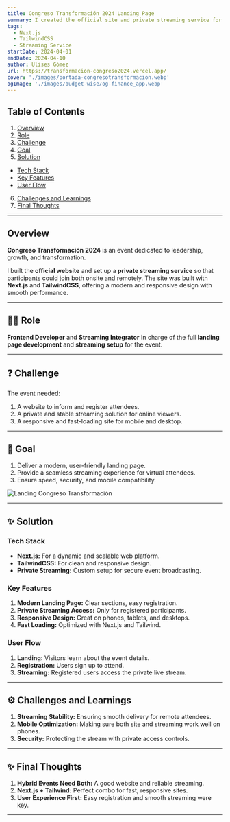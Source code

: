 ```yaml
---
title: Congreso Transformación 2024 Landing Page
summary: I created the official site and private streaming service for Congreso Transformación 2024, an event focused on leadership and personal growth. The platform delivered a smooth experience for both in-person and remote attendees.
tags:
  - Next.js
  - TailwindCSS
  - Streaming Service
startDate: 2024-04-01
endDate: 2024-04-10
author: Ulises Gómez
url: https://transformacion-congreso2024.vercel.app/
cover: './images/portada-congresotransformacion.webp'
ogImage: './images/budget-wise/og-finance_app.webp'
---
```


## Table of Contents
1. [Overview](#overview)
2. [Role](#role)
3. [Challenge](#challenge)
4. [Goal](#goal)
5. [Solution](#solution)
- [Tech Stack](#tech-stack)
- [Key Features](#key-features)
- [User Flow](#user-flow)
6. [Challenges and Learnings](#challenges-and-learnings)
7. [Final Thoughts](#final-thoughts)

---

## Overview
**Congreso Transformación 2024** is an event dedicated to leadership, growth, and transformation.

I built the **official website** and set up a **private streaming service** so that participants could join both onsite and remotely. The site was built with **Next.js** and **TailwindCSS**, offering a modern and responsive design with smooth performance.

---

## 👨‍💻 Role
**Frontend Developer** and **Streaming Integrator**
In charge of the full **landing page development** and **streaming setup** for the event.

---

## ❓ Challenge
The event needed:
1. A website to inform and register attendees.
2. A private and stable streaming solution for online viewers.
3. A responsive and fast-loading site for mobile and desktop.

---

## 🎯 Goal
1. Deliver a modern, user-friendly landing page.
2. Provide a seamless streaming experience for virtual attendees.
3. Ensure speed, security, and mobile compatibility.

![Landing Congreso Transformación](./images/budget-wise/finance1.webp)

---

## ✨ Solution

### Tech Stack
- **Next.js:** For a dynamic and scalable web platform.
- **TailwindCSS:** For clean and responsive design.
- **Private Streaming:** Custom setup for secure event broadcasting.

### Key Features
1. **Modern Landing Page:** Clear sections, easy registration.
2. **Private Streaming Access:** Only for registered participants.
3. **Responsive Design:** Great on phones, tablets, and desktops.
4. **Fast Loading:** Optimized with Next.js and Tailwind.

### User Flow
1. **Landing:** Visitors learn about the event details.
2. **Registration:** Users sign up to attend.
3. **Streaming:** Registered users access the private live stream.

---

## ⚙️ Challenges and Learnings
1. **Streaming Stability:** Ensuring smooth delivery for remote attendees.
2. **Mobile Optimization:** Making sure both site and streaming work well on phones.
3. **Security:** Protecting the stream with private access controls.

---

## ✨ Final Thoughts
1. **Hybrid Events Need Both:** A good website and reliable streaming.
2. **Next.js + Tailwind:** Perfect combo for fast, responsive sites.
3. **User Experience First:** Easy registration and smooth streaming were key.

---
